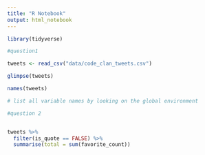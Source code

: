 ```yaml
---
title: "R Notebook"
output: html_notebook
---
```


```r
library(tidyverse)
```

```r

#question1

tweets <- read_csv("data/code_clan_tweets.csv")

glimpse(tweets)

names(tweets)

# list all variable names by looking on the global environment

```
```r
#question 2


tweets %>% 
  filter(is_quote == FALSE) %>%
  summarise(total = sum(favorite_count))



```

